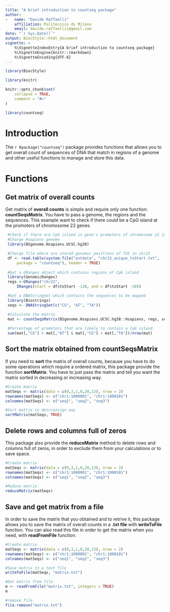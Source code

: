 ```yaml
---
title: "A brief introduction to countseq package"
author:
-   name: "Davide Raffaelli"
    affiliation: Politecnico di Milano
    email: davide.raffaellii@gmail.com
date: "`r Sys.Date()`"
output: BiocStyle::html_document
vignette: >
    %\VignetteIndexEntry{A brief introduction to countseq package}
    %\VignetteEngine{knitr::rmarkdown}
    %\VignetteEncoding{UTF-8}
---
```


```r
library(BiocStyle)
```
```r
library(knitr)
```

```r
knitr::opts_chunk$set(
    collapse = TRUE,
    comment = "#>"
)
```

```r
library(countseq)
```

# Introduction
The `r Rpackage("countseq")` package provides functions that allows you to get
overall count of sequences of DNA that match in regions of a genome and other
useful functions to manage and store this data.

# Functions

## Get matrix of overall counts

Get matrix of **overall counts** is simple and require only one function: 
**countSeqsMatrix**. You have to pass a genome, the regions and the sequences.
This example want to check if there could be a CpG island at the promoters of
chromosome 22 genes.

```r
 #Check if there are CpG island in gene's promoters of chromosome 22 in human
 #Charge Hsapiens genome
 library(BSgenome.Hsapiens.UCSC.hg38)

 #Charge file where are stored genomic positions of TSS in chr22
 df <- read.table(system.file("extdata", "chr22_unique_txStart.txt",
     package = "countseq"), header = TRUE)
 
 #Get a GRanges object which contains regions of CpG island
 library(GenomicRanges)
 regs <-GRanges("chr22", 
     IRanges(start = df$txStart -130, end = df$txStart -30))

 #Get a DNAStringSet which contains the sequences to be mapped
 library(Biostrings)
 seqs <- DNAStringSet(c("CG", "AT", "TA"))

 #Calculate the matrix
 mat <- countSeqsMatrix(BSgenome.Hsapiens.UCSC.hg38::Hsapiens, regs, seqs)
 
 #Percentage of promoters that are likely to contain a CpG island
 sum(mat[,"CG"] > mat[,"AT"] & mat[,"CG"] > mat[,"TA"])/nrow(mat)
```

## Sort the matrix obtained from countSeqsMatrix

If you need to **sort** the matrix of overall counts, because you have to do 
some operations which require a ordered matrix, this package provide the 
function **sortMatrix**. You have to just pass the matrix and tell you want the 
matrix sorted in decreasing or increasing way.

```r
#Create matrix
matSeqs <- matrix(data = c(0,3,1,0,20,13), nrow = 2)
rownames(matSeqs) <- c("chr1:1000001", "chr1:1000101")
colnames(matSeqs) <- c("seq1", "seq2", "seq3")

#Sort matrix in descreasign way
sortMatrix(matSeqs, TRUE)
```

## Delete rows and columns full of zeros

This package also provide the **reduceMatrix** method to delete rows and columns
full of zeros, in order to exclude them from your calculations or to save space.

```r
#Create matrix
matSeqs <- matrix(data = c(0,3,1,0,20,13), nrow = 2)
rownames(matSeqs) <- c("chr1:1000001", "chr1:1000101")
colnames(matSeqs) <- c("seq1", "seq2", "seq3")

#Reduce matrix
reduceMatrix(matSeqs)
```

## Save and get matrix from a file

In order to save the matrix that you obtained and to retrive it, this package
allows you to save the matrix of overall counts in a **.txt file** with 
**writeToFile** function. You can also read this file in order to get the 
matrix when you need, with **readFromFile** function.

```r
#Create matrix
matSeqs <- matrix(data = c(0,3,1,0,20,13), nrow = 2)
rownames(matSeqs) <- c("chr1:1000001", "chr1:1000101")
colnames(matSeqs) <- c("seq1", "seq2", "seq3")

#Save matrix in a text file
writeToFile(matSeqs, "matrix.txt")

#Get matrix from file
m <- readFromFile("matrix.txt", integers = TRUE)
m

#remove file
file.remove("matrix.txt")

```
